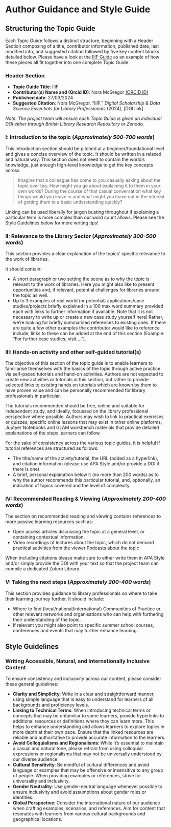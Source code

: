 # Author Guidance and Style Guide {.unnumbered}

## Structuring the Topic Guide

Each Topic Guide follows a distinct structure, beginning with a Header Section composing of a title, contributor information, published date, last modified info, and suggested citation followed by five key content blocks detailed below. Please have a look at the [IIIF Guide](iiif.qmd) as an example of how these pieces all fit together into one complete Topic Guide.

### Header Section

- **Topic Guide Title**: IIIF
- **Contributor(s) Name and (Orcid ID)**:  Nora McGregor [(ORCID iD)](https://orcid.org/0000-0001-6560-5586)
- **Published date**: 27/03/2024
- **Suggested Citation**:  Nora McGregor, “IIIF,” *Digital Scholarship & Data Science Essentials for Library Professionals* (2024), [DOI link]

*Note: The project team will ensure each Topic Guide is given an individual DOI either through British Library Research Repository or Zenodo.* 

### I: Introduction to the topic (*Approximately 500-700 words*)
This introduction section should be pitched at a beginner/foundational level and gives a concise overview of the topic. It should be written in a relaxed and natural way. This section does not need to contain the world’s knowledge, just enough high-level knowledge to get the key concepts across. 

>Imagine that a colleague has come to you casually asking about the topic over tea. How might you go about explaining it to them in your own words? During the course of that casual conversation what key things would you leave in and what might you leave out in the interest of getting them to a basic understanding quickly?

Linking can be used liberally for jargon busting throughout if explaining a particular term is more complex than our word count allows. Please see the Style Guidelines below for more writing tips!

### II: Relevance to the Library Sector  (*Approximately 300-500 words*)
This section provides a clear explanation of the topics’ specific relevance to the work of libraries.

It should contain:

- A short paragraph or two setting the scene as to why the topic is relevant to the work of libraries. Here you might also like to present opportunities and, if relevant, potential challenges for libraries around the topic as well.
- Up to 3 examples of real world (or potential) applications/case studies/projects briefly explained in a 100 max word summary provided each with links to further information if available. Note that it is not necessary to write up or create a new case study yourself here! Rather, we’re looking for briefly summarised references to existing ones. If there are quite a few other examples the contributor would like to reference include, links to these can be added at the end of this section (Example: “For further case studies, visit….”).

### III: Hands-on activity and other self-guided tutorial(s) 
The objective of this section of the topic guide is to enable learners to familiarise themselves with the basics of the topic through active practice via self-paced tutorials and hand-on activities. Authors are not expected to create new activities or tutorials in this section, but rather to provide selected links to existing hands on tutorials which are known by them to have proven value and can be personally recommended for library professionals in particular. 

The tutorials recommended should be free, online and suitable for independent study, and ideally, focussed on the library professional perspective where possible. Authors may wish to link to practical exercises or quizzes, specific online lessons that may exist in other online platforms, Juptyer Notebooks and GLAM workbench materials that provide detailed explanations of the steps learners can follow. 

For the sake of consistency across the various topic guides, it is helpful if tutorial references are structured as follows:

- The title/name of the activity/tutorial, the URL (added as a hyperlink), and citation information (please use APA Style and/or provide a DOI if there is one)
- A brief, personal explanation below it (no more than 200 words) as to why the author recommends this particular tutorial, and, optionally, an indication of topics covered and the level of complexity.

### IV: Recommended Reading & Viewing (*Approximately 200-400 words*)  
The section on recommended reading and viewing contains references to more passive learning resources such as:

- Open access articles discussing the topic at a general level, or containing contextual information.
- Video recordings of lectures about the topic, which do not demand practical activities from the viewer
Podcasts about the topic

When including citations please make sure to either write them in APA Style and/or simply provide the DOI with your text so that the project team can compile a dedicated Zotero Library.

### V: Taking the next steps (*Approximately 200-400 words*)  
This section provides guidance to library professionals on where to take their learning journey further. It should include:

- Where to find (local/national/international) Communities of Practice or other relevant networks and organisations who can help with furthering their understanding of the topic. 
- If relevant you might also point to specific summer school courses, conferences and events that may further enhance learning. 

## Style Guidelines

### Writing Accessible, Natural, and Internationally Inclusive Content

To ensure consistency and inclusivity across our content, please consider these general guidelines:

- **Clarity and Simplicity**: Write in a clear and straightforward manner, using simple language that is easy to understand for learners of all backgrounds and proficiency levels.
- **Linking to Technical Terms**: When introducing technical terms or concepts that may be unfamiliar to some learners, provide hyperlinks to additional resources or definitions where they can learn more. This helps to enhance understanding and allows learners to explore topics in more depth at their own pace. Ensure that the linked resources are reliable and authoritative to provide accurate information to the learners. 
- **Avoid Colloquialisms and Regionalisms**: While it's essential to maintain a casual and natural tone, please refrain from using colloquial expressions or regionalisms that may not be universally understood by our diverse audience.
- **Cultural Sensitivity**: Be mindful of cultural differences and avoid language or examples that may be offensive or insensitive to any group of people. When providing examples or references, strive for universality and inclusivity.
- **Gender Neutrality**: Use gender-neutral language whenever possible to ensure inclusivity and avoid assumptions about gender roles or identities.
- **Global Perspective**: Consider the international nature of our audience when crafting examples, scenarios, and references. Aim for content that resonates with learners from various cultural backgrounds and geographical locations.



